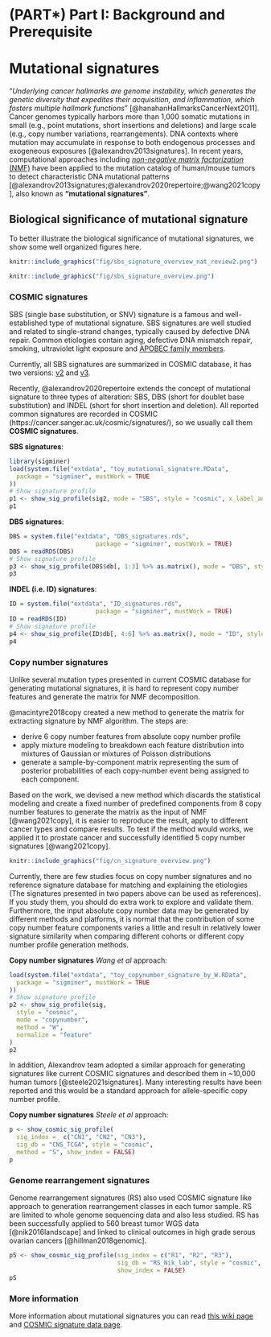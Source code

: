 # (PART\*) Part I: Background and Prerequisite {-}

# Mutational signatures {#mutsig-intro}

"*Underlying cancer hallmarks are genome instability, which generates the genetic diversity that expedites their acquisition, and inflammation, which fosters multiple hallmark functions*" [@hanahanHallmarksCancerNext2011]. Cancer genomes typically harbors more than 1,000 somatic mutations in small (e.g., point mutations, short insertions and deletions) and large scale (e.g., copy number variations, rearrangements). DNA contexts where mutation may accumulate in response to both endogenous processes and exogeneous exposures [@alexandrov2013signatures]. In recent years, computational approaches including [*non-negative matrix factorization* (NMF)](https://en.wikipedia.org/wiki/Non-negative_matrix_factorization) have been applied to the mutation catalog of human/mouse tumors to detect characteristic DNA mutational patterns [@alexandrov2013signatures;@alexandrov2020repertoire;@wang2021copy], also known as **"mutational signatures"**.


## Biological significance of mutational signature

To better illustrate the biological significance of mutational signatures, we show some
well organized figures here.

```r
knitr::include_graphics("fig/sbs_signature_overview_nat_review2.png")
```

```r
knitr::include_graphics("fig/sbs_signature_overview.png")
```

### COSMIC signatures

SBS (single base substitution, or SNV) signature is a famous and well-established type of mutational signature. SBS signatures are well studied and related to single-strand changes, typically caused by defective DNA repair.
Common etiologies contain aging, defective DNA mismatch repair, smoking, ultraviolet light exposure and [APOBEC family members](https://en.wikipedia.org/wiki/APOBEC).

Currently, all SBS signatures are summarized in COSMIC database, it has two versions: [v2](https://cancer.sanger.ac.uk/cosmic/signatures_v2) and [v3](https://cancer.sanger.ac.uk/cosmic/signatures/SBS/).

Recently, @alexandrov2020repertoire extends the concept of mutational signature to three types of alteration: SBS, DBS (short for doublet base substitution) and INDEL (short for short insertion and deletion).
All reported common signatures are recorded in COSMIC (https://cancer.sanger.ac.uk/cosmic/signatures/), so we usually call them **COSMIC signatures**.

**SBS signatures**:

```r
library(sigminer)
load(system.file("extdata", "toy_mutational_signature.RData",
  package = "sigminer", mustWork = TRUE
))
# Show signature profile
p1 <- show_sig_profile(sig2, mode = "SBS", style = "cosmic", x_label_angle = 90)
p1
```

**DBS signatures**:

```r
DBS = system.file("extdata", "DBS_signatures.rds",
                        package = "sigminer", mustWork = TRUE)
DBS = readRDS(DBS)
# Show signature profile
p3 <- show_sig_profile(DBS$db[, 1:3] %>% as.matrix(), mode = "DBS", style = "cosmic", check_sig_names = F)
p3
```

**INDEL (i.e. ID) signatures**:

```r
ID = system.file("extdata", "ID_signatures.rds",
                        package = "sigminer", mustWork = TRUE)
ID = readRDS(ID)
# Show signature profile
p4 <- show_sig_profile(ID$db[, 4:6] %>% as.matrix(), mode = "ID", style = "cosmic", check_sig_names = F)
p4
```

### Copy number signatures

Unlike several mutation types presented in current COSMIC database for generating mutational signatures, it is hard to represent copy number features and generate the matrix for NMF decomposition.

@macintyre2018copy created a new method to generate the matrix for extracting signature by NMF algorithm. The steps are:

- derive 6 copy number features from absolute copy number profile
- apply mixture modeling to breakdown each feature distribution into mixtures of Gaussian or mixtures of Poisson distributions
- generate a sample-by-component matrix representing the sum of posterior probabilities of each copy-number event being assigned to each component.

Based on the work, we devised a new method which discards the statistical modeling and create a fixed number of predefined components from 8 copy number features to generate the matrix as the input of NMF [@wang2021copy],
it is easier to reproduce the result, apply to different cancer types and compare results.
To test if the method would works, we applied it to prostate cancer and successfully identified 5 copy number signatures [@wang2021copy].


```r
knitr::include_graphics("fig/cn_signature_overview.png")
```

Currently, there are few studies focus on copy number signatures and no reference signature database for matching and explaining the etiologies (The signatures presented in two papers above can be used as references). If you study them, you should do extra work to explore and validate them. Furthermore, the input absolute copy number data may be generated by different methods and platforms, it is normal that the contribution of some copy number feature components varies a little and result in relatively lower signature similarity when comparing different cohorts or different copy number profile generation methods.

**Copy number signatures** *Wang et al* approach:

```r
load(system.file("extdata", "toy_copynumber_signature_by_W.RData",
  package = "sigminer", mustWork = TRUE
))
# Show signature profile
p2 <- show_sig_profile(sig,
  style = "cosmic",
  mode = "copynumber",
  method = "W",
  normalize = "feature"
)
p2
```

In addition, Alexandrov team adopted a similar approach for generating signatures like current COSMIC signatures
and described them in ~10,000 human tumors [@steele2021signatures]. Many interesting results have been reported and this
would be a standard approach for allele-specific copy number profile.

**Copy number signatures** *Steele et al* approach:

```r
p <- show_cosmic_sig_profile(
  sig_index =  c("CN1", "CN2", "CN3"), 
  sig_db = "CNS_TCGA", style = "cosmic", 
  method = "S", show_index = FALSE)
p
```


### Genome rearrangement signatures

Genome rearrangement signatures (RS) also used COSMIC signature like approach to generation
rearrangement classes in each tumor sample.
RS are limited to whole genome sequencing data and also less studied.
RS has been successfully applied to 560 breast tumor WGS data [@nik2016landscape] and linked to clinical
outcomes in high grade serous ovarian cancers [@hillman2018genomic].

```r
p5 <- show_cosmic_sig_profile(sig_index = c("R1", "R2", "R3"), 
                              sig_db = "RS_Nik_lab", style = "cosmic", 
                              show_index = FALSE)
p5
```

### More information

More information about mutational signatures you can read [this wiki page](https://en.wikipedia.org/wiki/Mutational_signatures)
and [COSMIC signature data page](https://cancer.sanger.ac.uk/signatures/).
